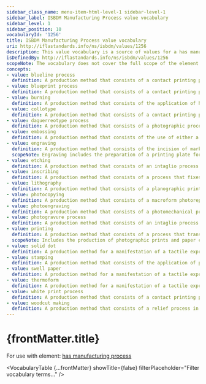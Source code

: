 ```yaml
---
sidebar_class_name: menu-item-html-level-1 sidebar-level-1
sidebar_label: ISBDM Manufacturing Process value vocabulary
sidebar_level: 1
sidebar_position: 10
vocabularyId: '1256'
title: ISBDM Manufacturing Process value vocabulary
uri: http://iflastandards.info/ns/isbdm/values/1256
description: This value vocabulary is a source of values for a has manufacturing process element.
isDefinedBy: http://iflastandards.info/ns/isbdm/values/1256
scopeNote: The vocabulary does not cover the full scope of the element and may be extended with additional values.
concepts:
- value: blueline process
  definition: A production method that consists of a contact printing process based on diazonium salt and azo dye chemical reactions that renders all opaque tones or colours as blue on a neutral background.
- value: blueprint process
  definition: A production method that consists of a contact printing process based on iron salt chemical reactions that renders all opaque tones or colours as white on a blue background.
- value: burning
  definition: A production method that consists of the application of heat to mark the surface of a material.
- value: collotype
  definition: A production method that consists of a contact printing process using a dichromate chemical reaction that hardens gelatin on exposure to ultraviolet light to produce a positive master that is subsequently used in a lithographic process.
- value: daguerreotype process
  definition: A production method that consists of a photographic process using a silver-coated copper plate that is exposed in a camera and subsequently developed, usually using mercury vapour, and fixed with salt to create a positive image.
- value: embossing
  definition: A production method that consists of the use of either a metal or plastic sheet as a master with specialized equipment to produce copies for a manifestation of a tactile expression.
- value: engraving
  definition: A production method that consists of the incision of marks on the surface of a hard material using a sharp tool.
  scopeNote: Engraving includes the preparation of a printing plate for an intaglio process.
- value: etching
  definition: A production method that consists of an intaglio process in which a design is worked into an acid-resistant substance coating a metal printing plate; the plate is then exposed to acid, which etches the plate where the metal is exposed, to create lines and dark areas.
- value: inscribing
  definition: A production method that consists of a process that fixes signs and symbols onto a base material by cutting into the surface.
- value: lithography
  definition: A production method that consists of a planographic printing process in which a stone or plate is prepared using a water-repelling substance making parts of the plate receptive to ink.
- value: photocopying
  definition: A production method that consists of a macroform photoreproduction process using radiant energy in contact with or projected on opaque material.
- value: photoengraving
  definition: A production method that consists of a photomechanical process for the preparation of chemically etched printing plates.
- value: photogravure process
  definition: A production method that consists of an intaglio process in which the metal printing plate is prepared using a dichromate process to leave a gelatin resist coating of varying thickness that is etched to form cells of varying depth able to hold different amounts of ink.
- value: printing
  definition: A production method that consists of a process that transfers a pictorial or textual image from a master carrier to the surface of another carrier, often using a plate, block, stone, or screen coated with a transferable material.
  scopeNote: Includes the production of photographic prints and paper copies of stored computer data.
- value: solid dot
  definition: A production method for a manifestation of a tactile expression in which solid plastic dots are heat sealed onto the surface of thin but strong paper.
- value: stamping
  definition: A production method that consists of the application of pressure to make an impression on the surface of a material.
- value: swell paper
  definition: A production method for a manifestation of a tactile expression in which an image is printed on a special type of paper with embedded microcapsules of alcohol which burst when exposed to heat to make the surface of the paper swell up.
- value: thermoform
  definition: A production method for a manifestation of a tactile expression in which a collage master is covered with a sheet of plastic, which is heated and vacuumed to generate a copy of a model or diagram.
- value: white print process
  definition: A production method that consists of a contact printing process based on a light sensitive process that renders all opaque tones or colours as black or a colour on a white background.
- value: woodcut making
  definition: A production method that consists of a relief process in which a design is cut into and printed from the surface of a wood block.
---
```


# {frontMatter.title}

For use with element: [has manufacturing process](/docs/attributes/1256.html)

<VocabularyTable 
  {...frontMatter} 
  showTitle={false}
  filterPlaceholder="Filter vocabulary terms..."
/>

